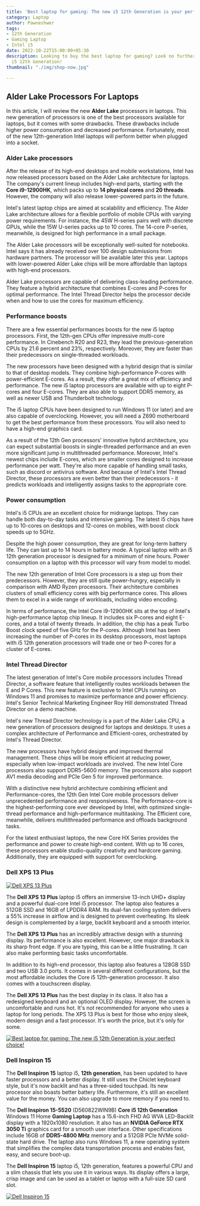 ```yaml
---
title: 'Best laptop for gaming: The new i5 12th Generation is your perfect choice!'
category: Laptop
author: Pawneshwer
tags:
- 12th Generation
- Gaming Laptop
- Intel i5
date: 2022-10-22T15:00:00+05:30
description: Looking to buy the best laptop for gaming? Look no further than the new
  i5 12th Generation!
thumbnail: "./img/shop-now.jpg"

---
```

## Alder Lake Processors For Laptops

In this article, I will review the new **Alder Lake** processors in laptops. This new generation of processors is one of the best processors available for laptops, but it comes with some drawbacks. These drawbacks include higher power consumption and decreased performance. Fortunately, most of the new 12th-generation Intel laptops will perform better when plugged into a socket.

### Alder Lake processors

After the release of its high-end desktops and mobile workstations, Intel has now released processors based on the Alder Lake architecture for laptops. The company's current lineup includes high-end parts, starting with the **Core i9-12900HK**, which packs up to **14 physical cores** and **20 threads**. However, the company will also release lower-powered parts in the future.

Intel's latest laptop chips are aimed at scalability and efficiency. The Alder Lake architecture allows for a flexible portfolio of mobile CPUs with varying power requirements. For instance, the 45W H-series pairs well with discrete GPUs, while the 15W U-series packs up to 10 cores. The 14-core P-series, meanwhile, is designed for high performance in a small package.

The Alder Lake processors will be exceptionally well-suited for notebooks. Intel says it has already received over 100 design submissions from hardware partners. The processor will be available later this year. Laptops with lower-powered Alder Lake chips will be more affordable than laptops with high-end processors.

Alder Lake processors are capable of delivering class-leading performance. They feature a hybrid architecture that combines E-cores and P-cores for optimal performance. The Intel Thread Director helps the processor decide when and how to use the cores for maximum efficiency.

### Performance boosts

There are a few essential performances boosts for the new i5 laptop processors. First, the 12th-gen CPUs offer impressive multi-core performance. In Cinebench R20 and R23, they lead the previous-generation CPUs by 21.6 percent and 23%, respectively. Moreover, they are faster than their predecessors on single-threaded workloads.

The new processors have been designed with a hybrid design that is similar to that of desktop models. They combine high-performance P-cores with power-efficient E-cores. As a result, they offer a great mix of efficiency and performance. The new i5 laptop processors are available with up to eight P-cores and four E-cores. They are also able to support DDR5 memory, as well as newer USB and Thunderbolt technology.

The i5 laptop CPUs have been designed to run Windows 11 (or later) and are also capable of overclocking. However, you will need a Z690 motherboard to get the best performance from these processors. You will also need to have a high-end graphics card.

As a result of the 12th Gen processors' innovative hybrid architecture, you can expect substantial boosts in single-threaded performance and an even more significant jump in multithreaded performance. Moreover, Intel's newest chips include E-cores, which are smaller cores designed to increase performance per watt. They're also more capable of handling small tasks, such as discord or antivirus software. And because of Intel's Intel Thread Director, these processors are even better than their predecessors - it predicts workloads and intelligently assigns tasks to the appropriate core.

### Power consumption

Intel's i5 CPUs are an excellent choice for midrange laptops. They can handle both day-to-day tasks and intensive gaming. The latest i5 chips have up to 10-cores on desktops and 12-cores on mobiles, with boost clock speeds up to 5GHz.

Despite the high power consumption, they are great for long-term battery life. They can last up to 14 hours in battery mode. A typical laptop with an i5 12th generation processor is designed for a minimum of nine hours. Power consumption on a laptop with this processor will vary from model to model.

The new 12th generation of Intel Core processors is a step up from their predecessors. However, they are still quite power-hungry, especially in comparison with AMD Ryzen processors. Their architecture combines clusters of small efficiency cores with big performance cores. This allows them to excel in a wide range of workloads, including video encoding.

In terms of performance, the Intel Core i9-12900HK sits at the top of Intel's high-performance laptop chip lineup. It includes six P-cores and eight E-cores, and a total of twenty threads. In addition, the chip has a peak Turbo Boost clock speed of five GHz for the P-cores. Although Intel has been increasing the number of P-cores in its desktop processors, most laptops with i5 12th generation processors will trade one or two P-cores for a cluster of E-cores.

### Intel Thread Director

The latest generation of Intel's Core mobile processors includes Thread Director, a software feature that intelligently routes workloads between the E and P Cores. This new feature is exclusive to Intel CPUs running on Windows 11 and promises to maximize performance and power efficiency. Intel's Senior Technical Marketing Engineer Roy Hill demonstrated Thread Director on a demo machine.

Intel's new Thread Director technology is a part of the Alder Lake CPU, a new generation of processors designed for laptops and desktops. It uses a complex architecture of Performance and Efficient-cores, orchestrated by Intel's Thread Director.

The new processors have hybrid designs and improved thermal management. These chips will be more efficient at reducing power, especially when low-impact workloads are involved. The new Intel Core processors also support DDR5-5600 memory. The processors also support AV1 media decoding and PCIe Gen 5 for improved performance.

With a distinctive new hybrid architecture combining efficient and Performance-cores, the 12th Gen Intel Core mobile processors deliver unprecedented performance and responsiveness. The Performance-core is the highest-performing core ever developed by Intel, with optimized single-thread performance and high-performance multitasking. The Efficient core, meanwhile, delivers multithreaded performance and offloads background tasks.

For the latest enthusiast laptops, the new Core HX Series provides the performance and power to create high-end content. With up to 16 cores, these processors enable studio-quality creativity and hardcore gaming. Additionally, they are equipped with support for overclocking.

### Dell XPS 13 Plus

[![Dell XPS 13 Plus](./img/71lbq7kfjsl-_sl1500_.jpg "Dell XPS 13 Plus")](https://amzn.to/3MYm6jI)

The **Dell XPS 13 Plus** laptop i5 offers an immersive 13-inch UHD+ display and a powerful dual-core Intel i5 processor. The laptop also features a 512GB SSD and 16GB of LPDDR4 RAM. Its dual-fan cooling system delivers a 55% increase in airflow and is designed to prevent overheating. Its sleek design is complemented by a large, backlit keyboard and a smooth interior.

The **Dell XPS 13 Plus** has an incredibly attractive design with a stunning display. Its performance is also excellent. However, one major drawback is its sharp front edge. If you are typing, this can be a little frustrating. It can also make performing basic tasks uncomfortable.

In addition to its high-end processor, this laptop also features a 128GB SSD and two USB 3.0 ports. It comes in several different configurations, but the most affordable includes the Core i5 12th-generation processor. It also comes with a touchscreen display.

The **Dell XPS 13 Plus** has the best display in its class. It also has a redesigned keyboard and an optional OLED display. However, the screen is uncomfortable and runs hot. It's not recommended for anyone who uses a laptop for long periods. The XPS 13 Plus is best for those who enjoy sleek, modern design and a fast processor. It's worth the price, but it's only for some.

[![Best laptop for gaming: The new i5 12th Generation is your perfect choice!](./img/amazon-in-1.png "Best laptop for gaming: The new i5 12th Generation is your perfect choice!")](https://amzn.to/3z3GRVa)

### Dell Inspiron 15

The **Dell Inspiron 15** laptop i5, **12th generation**, has been updated to have faster processors and a better display. It still uses the Chiclet keyboard style, but it's now backlit and has a three-sided touchpad. Its new processor also boasts better battery life. Furthermore, it's still an excellent value for the money. You can also upgrade to more memory if you need to.

The **Dell Inspiron 15-5520** (D560822WIN9B) **Core i5 12th Generation** Windows 11 Home **Gaming Laptop** has a 15.6-inch FHD AG WVA LED-Backlit display with a 1920x1080 resolution. It also has an **NVIDIA GeForce RTX 3050 Ti** graphics card for a smooth user interface. Other specifications include 16GB of **DDR5-4800 MHz** memory and a 512GB PCIe NVMe solid-state hard drive. The laptop also runs Windows 11, a new operating system that simplifies the complex data transportation process and enables fast, easy, and secure boot-up.

The **Dell Inspiron 15** laptop i5, 12th generation, features a powerful CPU and a slim chassis that lets you use it in various ways. Its display offers a large, crisp image and can be used as a tablet or laptop with a full-size SD card slot.

[![Dell Inspiron 15](./img/amazon-com.png "Dell Inspiron 15")](https://amzn.to/3z3GRVa)